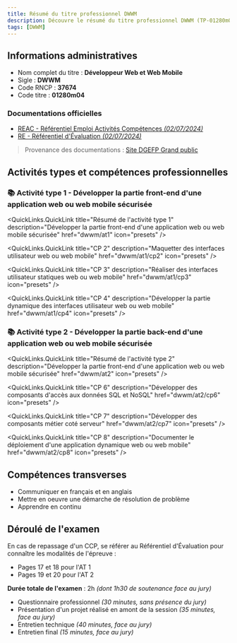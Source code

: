 ```yaml
---
title: Résumé du titre professionnel DWWM
description: Découvre le résumé du titre professionnel DWWM (TP-01280m04), qui te permettra de te préparer au mieux à l'examen !
tags: [DWWM]
---
```



## Informations administratives

- Nom complet du titre : **Développeur Web et Web Mobile**
- Sigle : **DWWM**
- Code RNCP : **37674**
- Code titre : **01280m04**

### Documentations officielles

- [REAC - Référentiel Emploi Activités Compétences _(02/07/2024)_](/downloads/dwwm/REAC_DWWM_V04_02072024.pdf)
- [RE - Référentiel d'Évaluation _(02/07/2024)_](/downloads/dwwm/REV2_DWWM_V04_02072024.pdf)

> Provenance des documentations : [Site DGEFP Grand public](https://www.banque.di.afpa.fr/EspaceEmployeursCandidatsActeurs/titre-professionnel/01280m04)

## Activités types et compétences professionnelles

### 📚 Activité type 1 - Développer la partie front-end d'une application web ou web mobile sécurisée

<QuickLinks.QuickLink
  title="Résumé de l'activité type 1"
  description="Développer la partie front-end d'une application web ou web mobile sécurisée"
  href="dwwm/at1"
  icon="presets"
/>

<QuickLinks>
  <QuickLinks.QuickLink
    title="CP 1"
    description="Installer et configurer son environnement de travail en fonction du projet web ou web mobile"
    href="dwwm/at1/cp1"
    icon="presets"
  />

  <QuickLinks.QuickLink
    title="CP 2"
    description="Maquetter des interfaces utilisateur web ou web mobile"
    href="dwwm/at1/cp2"
    icon="presets"
  />

  <QuickLinks.QuickLink
    title="CP 3"
    description="Réaliser des interfaces utilisateur statiques web ou web mobile"
    href="dwwm/at1/cp3"
    icon="presets"
  />

  <QuickLinks.QuickLink
    title="CP 4"
    description="Développer la partie dynamique des interfaces utilisateur web ou web mobile"
    href="dwwm/at1/cp4"
    icon="presets"
  />
</QuickLinks>

### 📚 Activité type 2 - Développer la partie back-end d'une application web ou web mobile sécurisée

<QuickLinks.QuickLink
  title="Résumé de l'activité type 2"
  description="Développer la partie front-end d'une application web ou web mobile sécurisée"
  href="dwwm/at2"
  icon="presets"
/>

<QuickLinks>
  <QuickLinks.QuickLink
    title="CP 5"
    description="Mettre en place une base de données relationnelle"
    href="dwwm/at2/cp5"
    icon="presets"
  />

  <QuickLinks.QuickLink
    title="CP 6"
    description="Développer des composants d'accès aux données SQL et NoSQL"
    href="dwwm/at2/cp6"
    icon="presets"
  />

  <QuickLinks.QuickLink
    title="CP 7"
    description="Développer des composants métier coté serveur"
    href="dwwm/at2/cp7"
    icon="presets"
  />

  <QuickLinks.QuickLink
    title="CP 8"
    description="Documenter le déploiement d'une application dynamique web ou web mobile"
    href="dwwm/at2/cp8"
    icon="presets"
  />
</QuickLinks>

## Compétences transverses

- Communiquer en français et en anglais
- Mettre en oeuvre une démarche de résolution de problème
- Apprendre en continu

## Déroulé de l'examen

<Callout type="note" title="Déroulé relatif au passage de l'épreuve dans sa globalité">
  En cas de repassage d'un CCP, se référer au Référentiel d'Évaluation pour connaître les modalités de l'épreuve :

  - Pages 17 et 18 pour l'AT 1
  - Pages 19 et 20 pour l'AT 2
</Callout>

**Durée totale de l'examen** : 2h _(dont 1h30 de soutenance face au jury)_

- Questionnaire professionnel _(30 minutes, sans présence du jury)_
- Présentation d'un projet réalisé en amont de la session _(35 minutes, face au jury)_
- Entretien technique _(40 minutes, face au jury)_
- Entretien final _(15 minutes, face au jury)_
